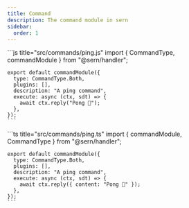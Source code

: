 ```yaml
---
title: Command
description: The command module in sern
sidebar:
  order: 1
---
```



<Tabs syncKey="language-preference">
  <TabItem value="js" label="JavaScript">
    ```js title="src/commands/ping.js"
    import { CommandType, commandModule } from "@sern/handler";

    export default commandModule({
      type: CommandType.Both,
      plugins: [],
      description: "A ping command",
      execute: async (ctx, sdt) => {
        await ctx.reply("Pong 🏓");
      },
    });
    ```
  </TabItem>
  <TabItem value="ts" label="TypeScript">
    ```ts title="src/commands/ping.ts"
    import { commandModule, CommandType } from "@sern/handler";

    export default commandModule({
      type: CommandType.Both,
      plugins: [],
      description: "A ping command",
      execute: async (ctx, sdt) => {
        await ctx.reply({ content: "Pong 🏓" });
      },
    });
    ```
  </TabItem>
</Tabs>

